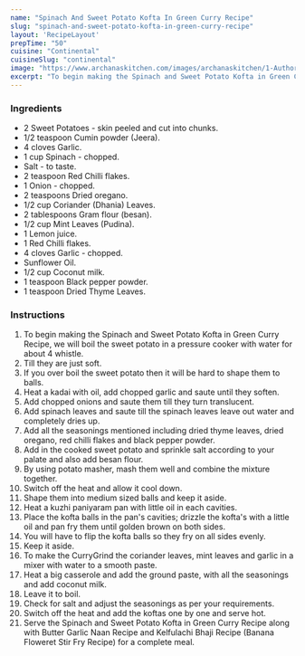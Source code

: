 ---
name: "Spinach And Sweet Potato Kofta In Green Curry Recipe"
slug: "spinach-and-sweet-potato-kofta-in-green-curry-recipe"
layout: 'RecipeLayout'
prepTime: "50"
cuisine: "Continental"
cuisineSlug: "continental"
image: "https://www.archanaskitchen.com/images/archanaskitchen/1-Author/sibyl_sunitha/Spinach_and_Sweet_Potato_Kofta_in_Green_Curry_Recipe_.jpg"
excerpt: "To begin making the Spinach and Sweet Potato Kofta in Green Curry Recipe, we will boil the sweet potato in a pressure cooker with water for about 4 whistle"
---

### Ingredients

- 2 Sweet Potatoes - skin peeled and cut into chunks.
- 1/2 teaspoon Cumin powder (Jeera).
- 4 cloves Garlic.
- 1 cup Spinach - chopped.
- Salt - to taste.
- 2 teaspoon Red Chilli flakes.
- 1 Onion - chopped.
- 2 teaspoons Dried oregano.
- 1/2 cup Coriander (Dhania) Leaves.
- 2 tablespoons Gram flour (besan).
- 1/2 cup Mint Leaves (Pudina).
- 1 Lemon juice.
- 1 Red Chilli flakes.
- 4 cloves Garlic - chopped.
- Sunflower Oil.
- 1/2 cup Coconut milk.
- 1 teaspoon Black pepper powder.
- 1 teaspoon Dried Thyme Leaves.

### Instructions

1. To begin making the Spinach and Sweet Potato Kofta in Green Curry Recipe, we will boil the sweet potato in a pressure cooker with water for about 4 whistle.
1. Till they are just soft.
1. If you over boil the sweet potato then it will be hard to shape them to balls.
1. Heat a kadai with oil, add chopped garlic and saute until they soften.
1. Add chopped onions and saute them till they turn translucent.
1. Add spinach leaves and saute till the spinach leaves leave out water and completely dries up.
1. Add all the seasonings mentioned including dried thyme leaves, dried oregano, red chilli flakes and black pepper powder.
1. Add in the cooked sweet potato and sprinkle salt according to your palate and also add besan flour.
1. By using potato masher, mash them well and combine the mixture together.
1. Switch off the heat and allow it cool down.
1. Shape them into medium sized balls and keep it aside.
1. Heat a kuzhi paniyaram pan with little oil in each cavities.
1. Place the kofta balls in the pan's cavities; drizzle the kofta's with a little oil and pan fry them until golden brown on both sides.
1. You will have to flip the kofta balls so they fry on all sides evenly.
1. Keep it aside.
1. To make the CurryGrind the coriander leaves, mint leaves and garlic in a mixer with water to a smooth paste.
1. Heat a big casserole and add the ground paste, with all the seasonings and add coconut milk.
1. Leave it to boil.
1. Check for salt and adjust the seasonings as per your requirements.
1. Switch off the heat and add the koftas one by one and serve hot.
1. Serve the Spinach and Sweet Potato Kofta in Green Curry Recipe along with Butter Garlic Naan Recipe and Kelfulachi Bhaji Recipe (Banana Floweret Stir Fry Recipe) for a complete meal.
